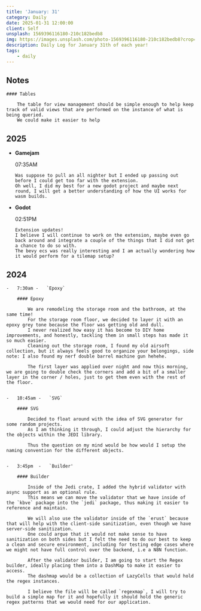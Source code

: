 ```yaml
---
title: 'January: 31'
category: Daily
date: 2025-01-31 12:00:00
client: Self
unsplash: 1569396116180-210c182bedb8
img: https://images.unsplash.com/photo-1569396116180-210c182bedb8?crop=entropy&cs=srgb&fm=jpg&ixid=MnwzNjM5Nzd8MHwxfHJhbmRvbXx8fHx8fHx8fDE2ODE3NDg2ODY&ixlib=rb-4.0.3&q=85
description: Daily Log for January 31th of each year!
tags:
    - daily
---
```


## Notes

    #### Tables

        The table for view management should be simple enough to help keep track of valid views that are performed on the instance of what is being queried.
        We could make it easier to help 

## 2025

-   **Gamejam**

    07:35AM

        Was suppose to pull an all nighter but I ended up passing out before I could get too far with the extension.
        Oh well, I did my best for a new godot project and maybe next round, I will get a better understanding of how the UI works for wasm builds.

-   **Godot**

    02:51PM

        Extension updates!
        I believe I will continue to work on the extension, maybe even go back around and integrate a couple of the things that I did not get a chance to do so with.
        The bevy ecs was really interesting and I am actually wondering how it would perform for a tilemap setup?


## 2024

    -   7:30am -   `Epoxy`

        #### Epoxy

            We are remodeling the storage room and the bathroom, at the same time!
            For the storage room floor, we decided to layer it with an epoxy grey tone because the floor was getting old and dull.
            I never realized how easy it has become to DIY home improvements, and honestly, tackling them in small steps has made it so much easier.
            Cleaning out the storage room, I found my old airsoft collection, but it always feels good to organize your belongings, side note: I also found my nerf double barrel machine gun hehehe.
            
            The first layer was applied over night and now this morning, we are going to double check the corners and add a bit of a smaller layer in the corner / holes, just to get them even with the rest of the floor.


    -   10:45am -   `SVG`

        #### SVG

            Decided to float around with the idea of SVG generator for some random projects.
            As I am thinking it through, I could adjust the hierarchy for the objects within the JEDI library.

            Thus the question on my mind would be how would I setup the naming convention for the different objects.


    -   3:45pm  -   `Builder'

        #### Builder

            Inside of the Jedi crate, I added the hybrid validator with async support as an optional rule.
            This means we can move the validator that we have inside of the `kbve` package into the `jedi` package, thus making it easier to reference and maintain.
            
            We will also use the validator inside of the `erust` because that will help with the client-side sanitization, even though we have server-side sanitization.
            One could argue that it would not make sense to have sanitization on both sides but I felt the need to do our best to keep a clean and secure environment, including for testing edge cases where we might not have full control over the backend, i.e a N8N function.

            After the validator builder, I am going to start the Regex builder, ideally placing them into a DashMap to make it easier to access.
            The dashmap would be a collection of LazyCells that would hold the regex instances.

            I believe the file will be called `regexmap`, I will try to build a simple map for it and hopefully it should hold the generic regex patterns that we would need for our application.


         